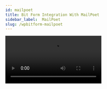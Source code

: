 ```yaml
---
id: mailpoet
title: Bit Form Integration With MailPoet
sidebar_label:  MailPoet
slug: /wpbitform-mailpoet
---
```


<Video youtube src="5hDcm4vVwcg" />
<br/>

Another integration that eases your email marketing is **MailPoet integration** via Bit form. When users submit any form, the email of that corresponding user will store in the newsletter list of MailPoet. For more details go through this documentation carefully.

## Authorization Process
1. At first, select the form you want to apply the MailPoet integration. If you don’t have any then create a new one from ‘Create Form’.  After that, follow the below instructions. Follow the path:

  ***Settings => Integrations =>  Click on (+) => Click on ‘MailPoet’***.

 <Image src="MailPoet/Create Form" alt="MailPoet" w="1020" h="300" />

 <Image src="MailPoet/Settings to integration" alt="MailPoet" w="1020" h="250" />

 <Image src="MailPoet/Select MailPoet" alt="MailPoet" w="1020" h="300" />

2. Before setting up the integration, you must confirm that the ***MailPoet plugin*** is activated on your site. Otherwise, the integration will not work.

3. Now, click on the ***Authorize*** button to complete authorization settings.

 <Image src="MailPoet/Authorization" alt="MailPoet" w="1020" h="270" />

## Integration Settings
1. After completing the authorization process, select the newsletter list that you have created before on MailPoet. By default, the name of the list is ***Newsletter Mailing List***. You can select multiple lists from here. 

 <Image src="MailPoet/Select List" alt="MailPoet" w="1020" h="300" />

2. Then you have to map the form fields with MailPoet fields. By default, the field is ***Email***. Also, you set any field required on MailPoet it will be automatically displayed on your map settings. You can set multiple fields from map field settings.

 <Image src="MailPoet/Map Fields" alt="MailPoet" w="1020" h="300" />

3. After clicking ***Finish & Save*** you can see the integration you have created now. 

 <Image src="MailPoet/Finish&Save" alt="MailPoet" w="1020" h="250" />

 <Image src="MailPoet/MailPoet Integration" alt="MailPoet" w="1020" h="300" />

4. After completing the settings, you have to set the conditions when this integration works. Don’t forget to specify the integration name; otherwise, the integration will not work correctly. Here we have set the condition that – every time when records will be created/ edited, on form submission the integration will be triggered.

 <Image src="MailPoet/Conditional Logic" alt="MailPoet" w="1020" h="300" />

5. Now, whenever a user will submit the form it will be added to the corresponding subscriber list of MailPoet. Also can view from form responses of Bit Form.

 <Image src="MailPoet/Subscriber List" alt="MailPoet" w="1020" h="270" />
 
 <Image src="MailPoet/Responses" alt="MailPoet" w="1020" h="250" />

6. You can view every success API of the submitted data from the timeline of related info.

 <Image src="MailPoet/api response" alt="MailPoet" w="1020" h="390" />

<Feedback/>